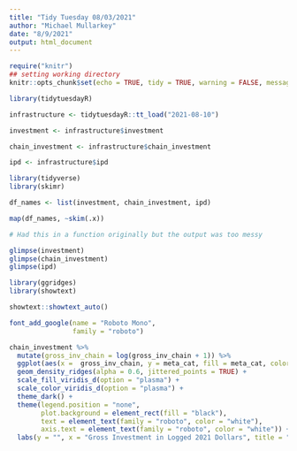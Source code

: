 ```yaml
---
title: "Tidy Tuesday 08/03/2021"
author: "Michael Mullarkey"
date: "8/9/2021"
output: html_document
---
```


```r
require("knitr")
## setting working directory
knitr::opts_chunk$set(echo = TRUE, tidy = TRUE, warning = FALSE, message = FALSE, include = FALSE)

```

```r

library(tidytuesdayR)

infrastructure <- tidytuesdayR::tt_load("2021-08-10")

investment <- infrastructure$investment

chain_investment <- infrastructure$chain_investment

ipd <- infrastructure$ipd

```

```r

library(tidyverse)
library(skimr)

df_names <- list(investment, chain_investment, ipd)

map(df_names, ~skim(.x))

```

```r

# Had this in a function originally but the output was too messy

glimpse(investment)
glimpse(chain_investment)
glimpse(ipd)

```

```r

library(ggridges)
library(showtext)

showtext::showtext_auto()

font_add_google(name = "Roboto Mono",
                family = "roboto")

chain_investment %>% 
  mutate(gross_inv_chain = log(gross_inv_chain + 1)) %>% 
  ggplot(aes(x =  gross_inv_chain, y = meta_cat, fill = meta_cat, color = meta_cat)) +
  geom_density_ridges(alpha = 0.6, jittered_points = TRUE) +
  scale_fill_viridis_d(option = "plasma") +
  scale_color_viridis_d(option = "plasma") +
  theme_dark() +
  theme(legend.position = "none",
        plot.background = element_rect(fill = "black"),
        text = element_text(family = "roboto", color = "white"),
        axis.text = element_text(family = "roboto", color = "white")) +
  labs(y = "", x = "Gross Investment in Logged 2021 Dollars", title = "")
  

```

